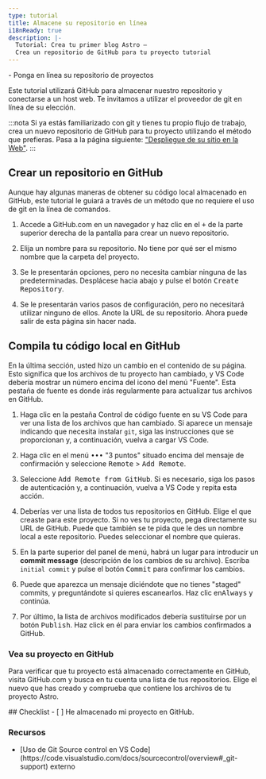 ```yaml
---
type: tutorial
title: Almacene su repositorio en línea
i18nReady: true
description: |-
  Tutorial: Crea tu primer blog Astro —
  Crea un repositorio de GitHub para tu proyecto tutorial
---
```




<PreCheck>
  - Ponga en línea su repositorio de proyectos
</PreCheck>

Este tutorial utilizará GitHub para almacenar nuestro repositorio y conectarse a un host web. Te invitamos a utilizar el proveedor de git en línea de su elección.

:::nota
Si ya estás familiarizado con git y tienes tu propio flujo de trabajo, crea un nuevo repositorio de GitHub para tu proyecto utilizando el método que prefieras. Pasa a la página siguiente: ["Despliegue de su sitio en la Web"](/es/tutorial/1-setup/5/).
:::

## Crear un repositorio en GitHub

Aunque hay algunas maneras de obtener su código local almacenado en GitHub, este tutorial le guiará a través de un método que no requiere el uso de git en la línea de comandos. 

1. Accede a GitHub.com en un navegador y haz clic en el <kbd>+</kbd> de la parte superior derecha de la pantalla para crear un nuevo repositorio. 

2. Elija un nombre para su repositorio. No tiene por qué ser el mismo nombre que la carpeta del proyecto.

3. Se le presentarán opciones, pero no necesita cambiar ninguna de las predeterminadas. Desplácese hacia abajo y pulse el botón <kbd>Create Repository</kbd>.

4. Se le presentarán varios pasos de configuración, pero no necesitará utilizar ninguno de ellos. Anote la URL de su repositorio. Ahora puede salir de esta página sin hacer nada.


## Compila tu código local en GitHub

En la última sección, usted hizo un cambio en el contenido de su página. Esto significa que los archivos de tu proyecto han cambiado, y VS Code debería mostrar un número encima del icono del menú "Fuente". Esta pestaña de fuente es donde irás regularmente para actualizar tus archivos en GitHub.


1. Haga clic en la pestaña Control de código fuente en su VS Code para ver una lista de los archivos que han cambiado. Si aparece un mensaje indicando que necesita instalar `git`, siga las instrucciones que se proporcionan y, a continuación, vuelva a cargar VS Code.

2. Haga clic en el menú <kbd>•••</kbd> "3 puntos" situado encima del mensaje de confirmación y seleccione <kbd>Remote</kbd> > <kbd>Add Remote</kbd>.

3. Seleccione <kbd>Add Remote from GitHub</kbd>. Si es necesario, siga los pasos de autenticación y, a continuación, vuelva a VS Code y repita esta acción.

4. Deberías ver una lista de todos tus repositorios en GitHub. Elige el que creaste para este proyecto. Si no ves tu proyecto, pega directamente su URL de GitHub. Puede que también se te pida que le des un nombre local a este repositorio. Puedes seleccionar el nombre que quieras.

5. En la parte superior del panel de menú, habrá un lugar para introducir un **commit message** (descripción de los cambios de su archivo). Escriba `initial commit` y pulse el botón <kbd>Commit</kbd> para confirmar los cambios.

7. Puede que aparezca un mensaje diciéndote que no tienes "staged" commits, y preguntándote si quieres escanearlos. Haz clic en<kbd>Always</kbd> y continúa.

8. Por último, la lista de archivos modificados debería sustituirse por un botón <kbd>Publish</kbd>. Haz click en él para enviar los cambios confirmados a GitHub.


### Vea su proyecto en GitHub

Para verificar que tu proyecto está almacenado correctamente en GitHub, visita GitHub.com y busca en tu cuenta una lista de tus repositorios. Elige el nuevo que has creado y comprueba que contiene los archivos de tu proyecto Astro.




<Box icon="check-list">
## Checklist

<Checklist>
- [ ] He almacenado mi proyecto en GitHub.
</Checklist>
</Box>

### Recursos

- <p>[Uso de Git Source control en VS Code](https://code.visualstudio.com/docs/sourcecontrol/overview#_git-support) <Badge>externo</Badge></p>

